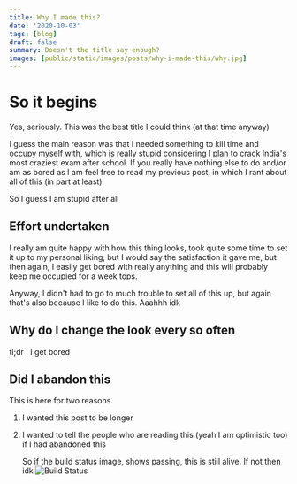 ```yaml
---
title: Why I made this?
date: '2020-10-03'
tags: [blog]
draft: false
summary: Doesn't the title say enough?
images: [public/static/images/posts/why-i-made-this/why.jpg]
---
```


# So it begins

Yes, seriously. This was the best title I could think (at that time anyway)

I guess the main reason was that I needed something to kill time and occupy
myself with, which is really stupid considering I plan to crack India's most
craziest exam after school. If you really have nothing else to do and/or am as
bored as I am feel free to read my previous post, in which I rant about all of
this (in part at least)

So I guess I am stupid after all

## Effort undertaken

I really am quite happy with how this thing looks, took quite some time to set
it up to my personal liking, but I would say the satisfaction it gave me, but
then again, I easily get bored with really anything and this will probably keep
me occupied for a week tops.

Anyway, I didn't had to go to much trouble to set all of this up, but again
that's also because I like to do this. Aaahhh idk

## Why do I change the look every so often

tl;dr : I get bored

## Did I abandon this

This is here for two reasons

1. I wanted this post to be longer

2. I wanted to tell the people who are reading this (yeah I am optimistic too)
   if I had abandoned this

   So if the build status image, shows passing, this is still alive. If not then
   idk
   ![Build Status](https://api.travis-ci.com/dopewind/dopewind.github.io.svg?branch=master)
